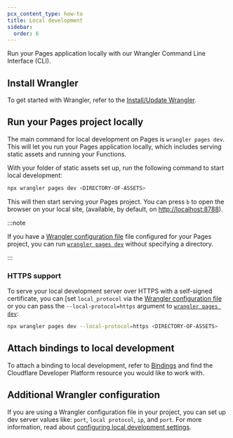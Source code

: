```yaml
---
pcx_content_type: how-to
title: Local development
sidebar:
  order: 6
---
```


Run your Pages application locally with our Wrangler Command Line Interface (CLI).

## Install Wrangler

To get started with Wrangler, refer to the [Install/Update Wrangler](/workers/wrangler/install-and-update/).

## Run your Pages project locally

The main command for local development on Pages is `wrangler pages dev`. This will let you run your Pages application locally, which includes serving static assets and running your Functions.

With your folder of static assets set up, run the following command to start local development:

```sh
npx wrangler pages dev <DIRECTORY-OF-ASSETS>
```

This will then start serving your Pages project. You can press `b` to open the browser on your local site, (available, by default, on [http://localhost:8788](http://localhost:8788)).

:::note

If you have a [Wrangler configuration file](/pages/functions/wrangler-configuration/) file configured for your Pages project, you can run [`wrangler pages dev`](/workers/wrangler/commands/#dev-1) without specifying a directory.

:::

### HTTPS support

To serve your local development server over HTTPS with a self-signed certificate, you can [set `local_protocol` via the [Wrangler configuration file](/pages/functions/wrangler-configuration/#local-development-settings) or you can pass the `--local-protocol=https` argument to [`wrangler pages dev`](/workers/wrangler/commands/#dev-1):

```sh
npx wrangler pages dev --local-protocol=https <DIRECTORY-OF-ASSETS>
```

## Attach bindings to local development

To attach a binding to local development, refer to [Bindings](/pages/functions/bindings/) and find the Cloudflare Developer Platform resource you would like to work with.

## Additional Wrangler configuration

If you are using a Wrangler configuration file in your project, you can set up dev server values like: `port`, `local protocol`, `ip`, and `port`. For more information, read about [configuring local development settings](/pages/functions/wrangler-configuration/#local-development-settings).
